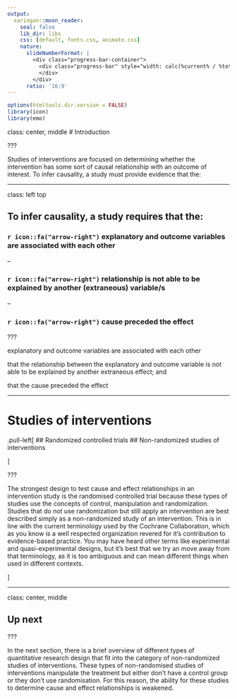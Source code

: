 ```yaml
---
output:
  xaringan::moon_reader:
    seal: false
    lib_dir: libs
    css: [default, fonts.css, animate.css]
    nature:
      slideNumberFormat: |
        <div class="progress-bar-container">
          <div class="progress-bar" style="width: calc(%current% / %total% * 100%);">
          </div>
        </div>
      ratio: '16:9'
---
```


```r
options(htmltools.dir.version = FALSE)
library(icon)
library(emo)
```

class: center, middle
# Introduction

???

Studies of interventions are focused on determining whether the intervention has some sort of causal relationship with an outcome of interest. To infer causality, a study must provide evidence that the:

---

class: left top


## To infer causality, a study requires that the:
 
### `r icon::fa("arrow-right")`  explanatory and outcome variables are associated with each other

--

### `r icon::fa("arrow-right")`  relationship is not able to be explained by another (extraneous) variable/s

--

### `r icon::fa("arrow-right")`  cause preceded the effect

???

 
explanatory and outcome variables are associated with each other

that the relationship between the explanatory and outcome variable is not able to be explained by another extraneous effect; and

that the cause preceded the effect

---



# Studies of interventions

.pull-left[
## Randomized controlled trials
## Non-randomized studies of interventions

]

???

The strongest design to test cause and effect relationships in an intervention study is the randomised controlled trial because these types of studies use the concepts of control, manipulation and randomization. Studies that do not use randomization but still apply an intervention are best described simply as a non-randomized study of an intervention. This is in line with the current terminology used by the Cochrane Collaboration, which as you know is a well respected organization revered for it's contribution to evidence-based practice. You may have heard other terms like experimental and quasi-experimental designs, but it's best that we try an move away from that terminology, as it is too ambiguous and can mean different things when used in different contexts.

]


---

class: center, middle

## Up next


???

In the next section, there is a brief overview of different types of quantitative research design that fit into the category of non-randomized studies of interventions. These types of non-randomised studies of interventions manipulate the treatment but either don't have a control group or they don't use randomisation. For this reason, the ability for these studies to determine cause and effect relationships is weakened.


